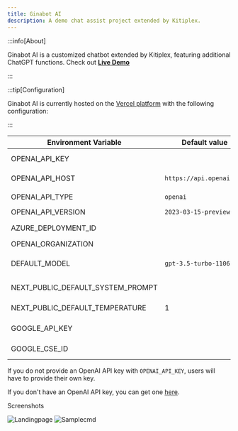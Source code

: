 ```yaml
---
title: Ginabot AI
description: A demo chat assist project extended by Kitiplex.
---
```


:::info[About]

Ginabot AI is a customized chatbot extended by Kitiplex, featuring additional ChatGPT functions.
Check out **[Live Demo](https://gina-x.vercel.app)**

:::

:::tip[Configuration]

Ginabot AI is currently hosted on the [Vercel platform](https://vercel.com/) with the following configuration:

:::

| Environment Variable              | Default value                  | Description                                                                                                                               |
| --------------------------------- | ------------------------------ | ----------------------------------------------------------------------------------------------------------------------------------------- |
| OPENAI_API_KEY                    |                                | The default API key used for authentication with OpenAI                                                                                   |
| OPENAI_API_HOST                   | `https://api.openai.com`       | The base url, for Azure use `https://<endpoint>.openai.azure.com`                                                                         |
| OPENAI_API_TYPE                   | `openai`                       | The API type, options are `openai` or `azure`                                                                                             |
| OPENAI_API_VERSION                | `2023-03-15-preview`           | Only applicable for Azure OpenAI                                                                                                          |
| AZURE_DEPLOYMENT_ID               |                                | Needed when Azure OpenAI, Ref [Azure OpenAI API](https://learn.microsoft.com/zh-cn/azure/cognitive-services/openai/reference#completions) |
| OPENAI_ORGANIZATION               |                                | Your OpenAI organization ID                                                                                                               |
| DEFAULT_MODEL                     | `gpt-3.5-turbo-1106`                | The default model to use on new conversations, for Azure use `gpt-35-turbo`                                                               |
| NEXT_PUBLIC_DEFAULT_SYSTEM_PROMPT |                              | The default system prompt to use on new conversations                                                                                     |
| NEXT_PUBLIC_DEFAULT_TEMPERATURE   | 1                              | The default temperature to use on new conversations                                                                                       |
| GOOGLE_API_KEY                    |                                | See [Custom Search JSON API documentation][GCSE]                                                                                          |
| GOOGLE_CSE_ID                     |                                | See [Custom Search JSON API documentation][GCSE]                                                                                          |

If you do not provide an OpenAI API key with `OPENAI_API_KEY`, users will have to provide their own key.

If you don't have an OpenAI API key, you can get one [here](https://platform.openai.com/account/api-keys).

Screenshots

![Landingpage](../img/Screenshot_land.png)
![Samplecmd](../img/Screenshot_cm.png)